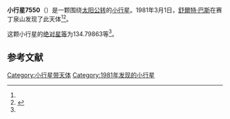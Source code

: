 {{Infobox planet
| bgcolour = #FFFFC0
| name = 7550 Woolum
| symbol = 
| image = 
| caption = 
| discovery = yes
| discovery_ref = 
| discoverer = [[舒爾特·巴斯|舒爾特·巴斯]]
| discovery_site = [[赛丁泉山|赛丁泉山]] 
| discovered = 1981年3月1日
| designations = yes
| mp_name = 
| named_after = 
| alt_names = 
| mp_category = [[主带小行星|主带小行星]]
| orbit_ref = <ref name="a">[http://ssd.jpl.nasa.gov/sbdb.cgi?sstr=7550 7550 Woolum] {{Wayback|url=http://ssd.jpl.nasa.gov/sbdb.cgi?sstr=7550 |date=20201124024720 }}，小行星數據庫瀏覽器（JPL Small-Body Database Browser）－[[美国国家航空航天局|美国国家航空航天局]]喷气推进实验室</ref>
| epoch = 2456400.5 (2013年4月18日更新)
| aphelion = {{convert|2.7364430|AU|km|3|abbr=on|lk=out}}
| perihelion = {{convert|1.8445226|AU|km|3|abbr=on}}
| semimajor = {{convert|2.2904828|AU|km|3|abbr=on}}
| eccentricity = 0.1947014
| period = 1266.161185 [[日|日]]<br />3.47[[儒略年|儒略年]]
| avg_speed = 
| inclination = 5.52700
| asc_node = 212.29383
| mean_anomaly = 
| arg_peri = 134.79863
| satellites = 
| physical_characteristics = yes
| dimensions = 
| mass = 
| density = 
| surface_grav = 
| escape_velocity = 
| sidereal_day = 
| axial_tilt = 
| pole_ecliptic_lat = 
| pole_ecliptic_lon = 
| albedo = 
| temperatures= 
| temp_name1 = 
| mean_temp_1 = 
| max_temp_1 = 
| temp_name2 = 
| max_temp_2 = 
| spectral_type = 
| abs_magnitude = 134.79863
}}

'''小行星7550'''（{{lang-en|7550 Woolum}}）是一颗围绕[[太阳|太阳]][[公转|公转]]的[[小行星|小行星]]。1981年3月1日，[[舒爾特·巴斯|舒爾特·巴斯]]在赛丁泉山发现了此天体<ref name="a" /><ref>{{cite news|title=小行星列表|url=http://cfa-www.harvard.edu/iau/lists/NumberedMPs.txt|accessdate=2013-07-08|newspaper=哈佛大学|archive-date=2008-05-17|archive-url=https://web.archive.org/web/20080517010638/http://cfa-www.harvard.edu/iau/lists/NumberedMPs.txt|dead-url=no}}</ref>。

这颗小行星的[[绝对星等|绝对星等]]为134.79863等<ref name="a" />。

==参考文献==
{{reflist}}
{{Minor Planet Number|[[小行星7549|小行星7549]]|[[小行星7551|小行星7551]]}}

{{小天体}}

[[Category:小行星带天体|Category:小行星带天体]]
[[Category:1981年发现的小行星|Category:1981年发现的小行星]]

{{asteroid-stub}}